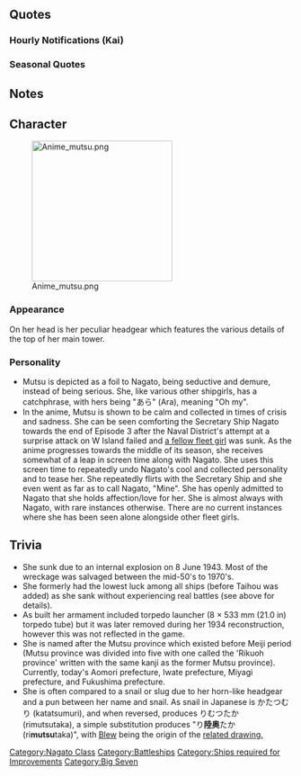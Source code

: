 {{ShipPageHeader}}
==Quotes==
{{ShipQuotes
|Introduction = 長門型戦艦２番艦の陸奥よ。よろしくね。あまり火遊びはしないでね…お願いよ。
|Introduction/En = Battleship Nagato class's 2nd ship, Mutsu. Pleased to meet you. Don't play with fire too much, okay? Please...
|Introduction/Note = She sank when her magazines exploded after a fire in her third turret.  Allegedly, a seaman who had recently been accused of theft charges set the fire.

|Introduction/Kai = 長門型戦艦二番艦の陸奥よ。提督、今日もよろしくね。あまり火遊びはしないでね。お願いよ？
|Introduction/Kai/En = I'm the 2nd ship of the Nagato-class battleships, Mutsu. Admiral, I look forward to working with you today too. Please don't play with fire alright. Please?

|Introduction/Kai Ni = 改長門型戦艦二番艦の陸奥よ。提督、今日もよろしくね。あまり火遊びは…ん？本当に？うふふぅ。じゃあ、安心ね。
|Introduction/Kai Ni/En = I'm the 2nd ship of the Improved Nagato-class battleships, Mutsu. Admiral, I look forward to working with you today too. Please don't play with fire... Hmmm? Really? Ufufu. Well that makes me feel better.

|Library = 長門型戦艦の2番艦として生まれた陸奥よ。<br>もちろん、世界のビッグ7の一艦になるわね。<br>え？主砲火薬庫爆発事故？<br>まあ、隠してもしょうがないわね。今度は大丈夫よ！
|Library/En = Battleship Nagato class's second ship and from there (referring to her name), Mutsu.<br>Of course, I'm part of the world's Big 7.<br>Ehh? The gunpowder explosion accident?<br>Well, can't cover it up anymore right? This time will be fine!
|Library/Note = Mutsu was named after the Mutsu province and was part of the Big 7 battleships (Nagato and herself; UK battleships Nelson and Rodney; and the US battleships Colorado, Maryland, and West Virginia), hence her introduction. She was sunk when a fire in her third gun turret caused an explosion (see above). The Japanese covered the explosion up to prevent a loss of morale, hence her lines here.

|Secretary 1 = なに？
|Secretary 1/En = What is it?

|Secretary 1/Kai = あらあら、私に何かようなの？
|Secretary 1/Kai/En = My my, did you need me for something?

|Secretary 1/Kai Ni = いいわよ。お姉さんがやってあげる。
|Secretary 1/Kai Ni/En = That's fine. Big sis will do it.

|Secretary 2 = なにか用なの？
|Secretary 2/En = Do you need something?

|Secretary 2/Kai = だから、私の中で火遊びはやめてって言ったでしょ！ねえ聞いてる？
|Secretary 2/Kai/En = Like I said,  I told you to stop playing with fire inside me! Hey, are you listening?

|Secretary 2/Kai Ni = でも、あまり火遊びはやめてって。うん。よろしい。
|Secretary 2/Kai Ni/En = But, I told you not to play with fire. Yes. That's better.

|Secretary 3 = だから、私の中で火遊びはやめてって言ったでしょ！ねえ聞いてる？
|Secretary 3/En = Like I said,  I told you to stop playing with fire inside me! Hey, are you listening?
|Secretary 3/Note = She's paranoid about fires, due to the fact that her reason of sinking was an internal explosion from her 3rd turret.

|Secretary 3/Kai = だから火遊びはしないでっていったでしょ？　……え、本気なの？　ふ～ん。お姉さん、知らないぞ？
|Secretary 3/Kai/En = I told you not to play with fire! ... Eh, are you serious? Fu~un... (This) Onee-san will not care what happens next~!

|Secretary 3/Kai Ni = そう？火遊びじゃなくて、本気なんだ。じゃあ、仕方ないわね。いいの？お姉さんも本気になっちゃうぞ〜。
|Secretary 3/Kai Ni/En = Really? You aren't just playing around and were serious. Then, I won't hold back. It's fine. Big sis will get serious now too.

|Idle/Kai = あら、あらあら。この陸奥を一人にさせるなんて……。あらあらあら！
|Idle/Kai/En = Oh my, oh my, oh my. Leaving Mutsu all alone over here... Oh my, oh my, oh my!
|Idle/Kai/Note = Mutsu is known to say "Oh my" a lot.

|Secretary Married = あなたのために、今日もがんばっちゃおうかな？
|Secretary Married/En = For you, I'll do my best today as well, okay?

|Secretary Married/Kai Ni = 長門…あっ、ううん…提督、あなたのために、今日はお姉さん、頑張っちゃうかな？…うーそ。うふふぅ。
|Secretary Married/Kai Ni/En = Nagato... Ah, no... Admiral, should I put on my best big sister act for you today? ...Juuuuust kidding. Ufufu.

|Wedding = 提督、なんでそんなに第三砲塔付近を見つめているの？　見るならこっちを見てよ。
|Wedding/En = Admiral, why are you looking at my third gun turret? If you're going to look, look over here.

|Looking At Scores = 提督にご伝言よ。
|Looking At Scores/En = There's a message for you, Admiral.

|Looking At Scores/Kai = 情報？待ってて。お姉さんが撮ってきてあげる。
|Looking At Scores/Kai/En = Information? Wait a minute. Big sis will get it for you.

|Joining A Fleet = 戦艦陸奥、出撃よ！
|Joining A Fleet/En = Battleship Mutsu, commencing attack!

|Joining A Fleet/Kai Ni = 戦艦陸奥、抜錨！出撃します！
|Joining A Fleet/Kai Ni/En = Battleship Mutsu, weighing anchor! Sortieing!

|Equipment 1 = あら、いいのに。別に何も出ないわよ？
|Equipment 1/En = Oh my, it's fine. It's not like we're going to encounter anything...
|Equipment 1/Note = She never encountered actual combat besides training exercises, supporting fire, and rescue escort operations.

|Equipment 2 = ふ～ん？悪くはないわね。ありがと。
|Equipment 2/En = Hmm? Not bad. Thank you.

|Equipment 3 = あら、あらあら。
|Equipment 3/En = Oh my, oh my, oh my.

|Supply = ふ～ん？悪くはないわね。ありがと。
|Supply/En = Hmm? Not bad. Thank you.

|Supply/Kai = あ～ら、ありがと。
|Supply/Kai/En = Oh my, my gratitude~.

|Docking Minor = ちょっとお化粧直してくるわね。
|Docking Minor/En = I'll be fixing my make-up for a bit.

|Docking Major = 服が傷んでしまったわ。丁寧にお願いね？
|Docking Major/En = My clothes have been damaged. Please treat them carefully, okay?

|Docking Complete = 修理が終わったのかしら？
|Docking Complete/En = I wonder if the repairs have been completed?

|Construction = 新しい艦が出来たみたいね。
|Construction/En = It seems like a new warship has finished constructing.

|Returning From Sortie = 艦隊が帰ってきたわね。
|Returning From Sortie/En = The fleet has returned.

|Starting A Sortie = 私の出番ね。いいわ、やってあげる！
|Starting A Sortie/En = It's my turn, huh. Okay then, I'll let them have it!

|Starting A Sortie/Kai Ni = 長門、いい？私達の出番よ。艦隊出撃！前！
|Starting A Sortie/Kai Ni/En = Nagato, ready? It's our turn to shine. Fleet, sortie! Forwards!

|Battle Start = 敵艦発見！全砲門、開け！
|Battle Start/En = Enemy ship in range! All guns fire!

|Attack = 選り取り見取りね、撃て！
|Attack/En = Eeny, meeny, miny, moe... FIRE!

|Special 1/Kai Ni = 戦艦陸奥、突撃するわ。一斉射、てーっ！
|Special 1/Kai Ni/En = Battleship Mutsu, beginning the attack! Full broadside, FIRE!
|Special 1/Kai Ni/Note = Basic special attack lines

|Special 2/Kai Ni = 長門、任せて！てーっ！
|Special 2/Kai Ni/En = Nagato, leave it to me! FIRE!
|Special 2/Kai Ni/Note = Attack with [[Nagato Kai]]

|Special 3/Kai Ni = 長門、いい？いくわよ！第一戦隊、一斉射、てーっ！
|Special 3/Kai Ni/En = Nagato, ready? Here we go! First Fleet, full broadside, FIRE!
|Special 3/Kai Ni/Note = Attack with [[Nagato Kai Ni]]

|Night Battle = さーて、とどめを刺すわよ。
|Night Battle/En = Well then, let's finish this!

|Night Attack = 第三砲塔…何してるの？
|Night Attack/En = No. 3 turret... what are you doing?
|Night Attack/Note = The cause of Mutsu to sink was an internal explosion of ammunition in the 3rd turret, hence her reference

|Night Attack/Kai Ni = 第三砲塔を敵に指向。逃さないわ。撃て！
|Night Attack/Kai Ni/En = Face the 3rd turret to the enemy. They won't get away. Fire!

|MVP = あら、私？ふーん、そんなこともあるわよね。悪い気はしないわ。
|MVP/En = Oh my, me? Hmm, so those things happen too. Don't worry about it.

|Minor Damage 1 = やだ。当てたのね。
|Minor Damage 1/En = Oh no. It got me.

|Minor Damage 2 = ふぅん･･･少しはやるじゃない。
|Minor Damage 2/En = Hmm... Not bad!

|Major Damage = ば、爆発なんてしないんだから…もう。
|Major Damage/En = I'm not gonna e-explode...moh.

|Sunk = 戦いで沈む…何でだろう…あまり悔しくはないわ…
|Sunk/En = Sinking in battle... I wonder why... I'm not that frustrated...
|Sunk/Note = She is saying this since sinking in battle would be a much more fitting and honorable way to go for a battleship in the eyes of most people, than to sink by an internal explosion caused by a fire in her third turret, which is actually way more frustrating.
}}
===Hourly Notifications (Kai)===
{{Ship/Hourly
|Form = Kai
|00JP = 日付が変わったわ。あらあら、今日は私が秘書官担当ね。いいわ。お姉さんに任せておいて。夜は長いわ。
|00EN = The date has changed. Oh my, so I'm the secretary today. That's fine. Just leave it all to big sis. The night is long.
|00Note = 
|01JP = マルヒトマルマルよ。静かね。あんなに昼間は騒がしいのに。不思議ね。
|01EN = It's 0100. It's so quiet now. Even though it's so busy during the day. It just amazes me.
|01Note = 
|02JP = マルフタマルマルよ。お茶でも入れる？コーヒーのほうがいい？そう？
|02EN = It's 0200. Should I make some tea? You prefer coffee? Is that so?
|02Note = 
|03JP = マルサンマルマルよ。コーヒーおかわりはいる？うん、待てて。少し濃いほうがいいかしら。
|03EN = It's 0300. Would you like more coffee? Ok, wait a minute. I wonder if I should make it a bit stronger.
|03Note = 
|04JP = んーんーぐぅー…マルヨンマルマルよ。もうすぐ朝ね。あなた、少しだけでいいから、休んで。大丈夫、私が見ておくわ。
|04EN = Ngggggh *stretching*... It's 0400. It's almost morning. Dear, it's fine for you to take a short rest. It's fine, I'll keep an eye on things.
|04Note = 
|05JP = マルゴマルマルよ。んー、いい朝。あなたもコーヒーでいい？入れてくるわ。うん、待てて。
|05EN = It's 0500. Mmmm, it's a lovely morning. Would you like more coffee? I'll go make some. Yes, wait a minute.
|05Note = 
|06JP = マルロクマルマルよ。総員起しをかけるわね？いいの、あなたは休んでいて…ね？長門たちを起こしてくるわね？
|06EN = It's 0600. I'll go wake every one up alright? It's fine, you just get some rest... alright? I'll go wake Nagato and the others up alright?
|06Note = 
|07JP = マルナナマルマルよ。提督、長門、おはよう。朝食はこちらに用意したわ。Mutsu Morning!召し上がれ。
|07EN = It's 0700. Admiral, Nagato; good morning. Breakfast is set out over here. Mutsu Morning! Please enjoy.
|07Note = 
|08JP = マルハチマルマルよ。お昼用におにぎりを作っておくわね？長門は鮭とおかかっと…提督は何がいい？ん？
|08EN = It's 0800. I'll make some rice balls for lunch alright? Nagato wants salmon and okaka... What would you like, Admiral? Well?
|08Note = 
|09JP = マルキュマルマルよ。あらあら、長門、あなた張り切りすぎよ。ペースを上げすぎないで。ねぇ、提督？
|09EN = It's 0900. Oh my, Nagato, you're being too enthusiastic. Don't get too far ahead. Right, Admiral?
|09Note = 
|10JP = ヒトマルマルマルよ。長門、これを持っていって。お昼のおにぎりよ。いっぱい握っておいたから。提督の分も。ねぇ？
|10EN = It's 1000. Nagato, take this. It's rice balls for lunch. I made lots. Here's your share too, Admiral. Alright?
|10Note = 
|11JP = ヒトヒトマルマルよ。やっぱり海は気持ちいいわね？ん？提督、どうしたの？私の顔に何かついてる？
|11EN = It's 1100. The sea definitely feels great right? Hmm? Admiral, what's wrong? Is there something on my face?
|11Note = 
|12JP = ヒトフタマルマルよ。お昼にしましょう。はい、これが提督の分。いっぱい握りすぎちゃった。ん、無理はしないで。
|12EN = It's 1200. Let's have lunch. Here, this is your share, Admiral. I made too much. Mmm, don't force yourself to finish it.
|12Note = 
|13JP = ヒトサンマルマルよ。提督、食後のお茶のおかわりはいい？そう？了解よ。午後も頑張りましょうね。
|13EN = It's 1300. Admiral, would you like another cup of tea? Really? Roger. Let's work hard this afternoon too.
|13Note = 
|14JP = ヒトヨンマルマ…あら、加賀さん！お化粧変えた？えぇ、私？私はいつもどりよ。あぁ、そう？あらあら。
|14EN = 140... Oh, Kaga! Eh, have I changed my makeup? It's still the same as usual. Ah, is that so? My, oh my.
|14Note = 
|15JP = ヒトゴマルマルよ。さうだ！美味しい京都のカステラがあるの。提督、どうかしら？うん、了解。お茶も入れるわね？
|15EN = It's 1500. That's right! We have some delicious castella from Kyoto. Admiral, would you like some? Ok, roger that. I'll make some tea too alright?
|15Note = 
|16JP = ヒトロクマ…あら、七駆の子たち。どうしたの？あらあら、それは…違うわ。大丈夫。それに私は…ほら、元気よ。
|16EN = 16... Oh, it's the girls from DesDiv7. What's wrong? My my, that's... not quite right. I'm alright. I mean look... I'm feeling fine.
|16Note = 
|17JP = ヒトナナマルマルよ。提督、見て、夕日。きれいね。…えぇ、私？あぁ、もう、何も出ないはよ。…でも、嬉しい。
|17EN = It's 1700. Admiral, look at the sunset. It's beautiful... Eh, me? Ah, jeez, flattery won't get you anywhere... But, I'm happy.
|17Note = 
|18JP = ヒトハチマルマルよ。夕食は提督が？うーん、私がやるわ。任せておいて。なにか食べたいものがある？
|18EN = It's 1800. You're going to make dinner, Admiral? No, let me do it. Just leave it to me. Is there anything you'd like to have?
|18Note = 
|19JP = ヒトキュマルマル。お待ちどおさま。今日は陸奥特製の洋食ディナーコースを用意したわ。お酒は…赤ワインでいい？
|19EN = 1900. Thanks for waiting. Today I made my special Western Dinner Course. For the drink... is red wine fine with you?
|19Note = 
|20JP = フタマルマルマルよ。どう、私の腕前は？えぇ、大和にも負けないですって？もう、本当に何も出ないわよ！
|20EN = It's 2000. So how did I do? Eh, it wouldn't lose to Yamato? Jeez, flattery really won't get you anywhere!
|20Note = 
|21JP = フタヒトマルマルよ。あら、Nelson！どう？なれた？…あらあら、なにか困ったことがあったら、言ってね？
|21EN = It's 2100. Oh, Nelson! How are you? Are you settling in? ...Oh my, tell me if you have anything troubling you alright?
|21Note = 
|22JP = フタフタ…あら、赤城さん。えぇ、差し入れ？ありがとう。ねぇ、よかったらこれで一杯どう？たまには。うん！
|22EN = 22... Oh, Akagi. Eh, refreshments? Thank you. Hey, how about you have a drink with us if you don't mind? Just once in a while. Yup!
|22Note = 
|23JP = フタサンマルマルよ。ねぇ、提督、世の中には本当の事がわからないってこともあるのよね。不思議ね。うふぅ、今日はお疲れ様。提督も少し休んで。おやすみなさい。
|23EN = It's 2300. Hey Admiral, there's a saying that goes "no one knows the truth of this world". Such a mysterious saying. You should get a bit of rest, Admiral. Goodnight.
|23Note = 
}}
===Seasonal Quotes===
{{Shipquoteseasonal
|RainySeason2015 = あ、長門？出かけるの？この傘を持って行って。今日は降り続けるわよ、雨。
|RainySeason2015_EN = Ah, Nagato? Are you going out? Take this umbrella. It's going to rain all day today.
|RainySeason2015_Clip = {{Audio|file=Mutsu_Rainy_Season_2015.ogg}}
|RainySeason2015_Note =

|EarlySummer2015 = 何、長門ったら… ビーチバレー？いいけど、あなたルール知ってるの？あらあら、仕方ないわね。任せて。
|EarlySummer2015_EN = What is it, Nagato? Oh, beach volleyball? Alright, but, do you know the rules? ... my, my, it seems I have no choice. Leave it to me.
|EarlySummer2015_Clip = {{Audio|file=Mutsu_Early_Summer_2015.ogg}}
|EarlySummer2015_Note = 

|EndofYear2015 = さあ、年末は何かと忙しいわね。大掃除は早めに済ませてしまいましょ。うふふ、長門、あなたはこのあたりをお願いしてもいいかしら？
|EndofYear2015_EN = Now, the end of the year cleaning is a busy time, let's have it done as soon as possible. Fufu, Nagato, can I ask you to help too?
|EndofYear2015_Clip = {{Audio|file=Mutsu_End_of_Year_2015.ogg}}
|EndofYear2015_Note = 

|NewYear2016 = 提督、明けましておめでとう！今年もよろしくね！ああ、そう、長門も大切にしてあげてね。彼女、意外と不器用でしょ？
|NewYear2016_EN = Happy New Year, Admiral. Pleased to be of service this year as well. Oh yeah, Please take good care of Nagato as well. You know she's kind of awkward at times, right?
|NewYear2016_Clip = {{Audio|file=Mutsu_New_Year_2016.ogg}}
|NewYear2016_Note =

|Valentine2016 = はぁい提督、少し大人のチョコレート、あげるわ。大事に食べるのよ、いい？ ウフフ。
|Valentine2016_EN = Heeere, Admiral, I'll give you chocolate with a little bit of an adult taste in it. Please thoroughly enjoy it, okay? Ufufu.
|Valentine2016_Clip = {{Audio|file=Mutsu_Valentine_2016.ogg}}
|Valentine2016_Note = 

|WhiteDay2016 = あら？チョコのお返し？嬉しいわ。
|WhiteDay2016_EN = Oh my, is that your return gift? I'm happy.
|WhiteDay2016_Clip = {{Audio|file=Mutsu White Day 2016.ogg}}
|WhiteDay2016_Note =

|ThirdAnniversary2016 = あら、あらあら。三周年なの？　すごいわね。続くものね！　少し驚きだわ。　ああ、そんな意味じゃないのよ。いい意味で、ね？
|ThirdAnniversary2016_EN = Oh! Oh my! It's the third anniversary! It amazes me that we still go on. I'm a bit surprised over it. Oh, I did not mean it in that way. I meant it well, okay?
|ThirdAnniversary2016_Clip = {{Audio|file=Mutsu_Third_Anniversary.ogg}}
|ThirdAnniversary2016_Note = 

|RainySeason2016 = あっ長門、出掛けるの？この傘を持っていって。今日は降り続けるわよ、雨。
|RainySeason2016_EN = Ah, Nagato, are you going out? Bring this umbrella along. It's going to continue all day today. The rain, that is.
|RainySeason2016_Clip = {{Audio|file=Mutsu_Rainy_Season_2015.ogg}}
|RainySeason2016_Note = ''From [[Seasonal/Rainy Season 2015|Rainy Season 2015]]''
}}

==Notes==
{{:Nagato/Special Cut-In}}

==Character==
[[File:Anime mutsu.png|thumb|right|250px]]

===Appearance===
On her head is her peculiar headgear which features the various details of the top of her main tower.

===Personality===
*Mutsu is depicted as a foil to Nagato, being seductive and demure, instead of being serious. She, like various other shipgirls, has a catchphrase, with hers being "あら" (Ara), meaning "Oh my".
*In the anime, Mutsu is shown to be calm and collected in times of crisis and sadness. She can be seen comforting the Secretary Ship Nagato towards the end of Episode 3 after the Naval District's attempt at a surprise attack on W Island failed and [[Kisaragi|a fellow fleet girl]] was sunk. As the anime progresses towards the middle of its season, she receives somewhat of a leap in screen time along with Nagato. She uses this screen time to repeatedly undo Nagato's cool and collected personality and to tease her. She repeatedly flirts with the Secretary Ship and she even went as far as to call Nagato, "Mine". She has openly admitted to Nagato that she holds affection/love for her. She is almost always with Nagato, with rare instances otherwise. There are no current instances where she has been seen alone alongside other fleet girls.

==Trivia==
*She sunk due to an internal explosion on 8 June 1943. Most of the wreckage was salvaged between the mid-50's to 1970's.
*She formerly had the lowest luck among all ships (before Taihou was added) as she sank without experiencing real battles (see above for details).
*As built her armament included torpedo launcher (8 × 533 mm (21.0 in) torpedo tube) but it was later removed during her 1934 reconstruction, however this was not reflected in the game.
*She is named after the Mutsu province which existed before Meiji period (Mutsu province was divided into five with one called the 'Rikuoh province' written with the same kanji as the former Mutsu province). Currently, today's Aomori prefecture, Iwate prefecture, Miyagi prefecture, and Fukushima prefecture.
*She is often compared to a snail or slug due to her horn-like headgear and a pun between her name and snail. As snail in Japanese is かたつむり (katatsumuri), and when reversed, produces りむつたか (rimutsutaka), a simple substitution produces "り'''陸奥'''たか (ri'''mutsu'''taka)", with [http://www.pixiv.net/member.php?id=208004 Blew] being the origin of the [http://40.media.tumblr.com/9223ddcc554e43c8aa50237cde7316ad/tumblr_inline_no55sxVnSB1r74tvd_500.png related drawing.]

{{ShipPageFooter}}
[[Category:Nagato Class]]
[[Category:Battleships]]
[[Category:Ships required for Improvements]]
[[Category:Big Seven]]